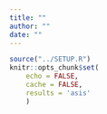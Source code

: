 ```yaml
---
title: ""
author: ""
date: ""
---
```


\thispagestyle{empty}

```r
source("../SETUP.R")
knitr::opts_chunk$set(
    echo = FALSE,
    cache = FALSE,
    results = 'asis'
    )
```
\newpage

\newpage

\begin{center}

`r tufte::newthought("\\Huge{Integrating Theory, Methods, \\& Social Justice}")`
\Frule

\vspace*{3em}

{\fontfamily{pzc}\selectfont\huge{Rachel M. Smith}}

\includegraphics{graphics/inputs/quill_small.png}

\vspace*{3em}

{\fontfamily{pzc}\selectfont
\LARGE{Community Psychology Comprehensive Examination Major Area Paper} \\
}

\Frule


\vspace{1em}

`r tufte::newthought("Portland State University")` \\


\textsc{24 April 2017}

\end{center}
